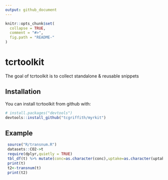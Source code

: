 ```yaml
---
output: github_document
---
```


<!-- README.md is generated from README.Rmd. Please edit that file -->

```r
knitr::opts_chunk$set(
  collapse = TRUE,
  comment = "#>",
  fig.path = "README-"
)
```

# tcrtoolkit

The goal of tcrtoolkit is to collect standalone & reusable snippets


## Installation

You can install tcrtoolkit from github with:

```r
# install.packages("devtools")
devtools::install_github("tcgriffith/myrkit")
```

## Example



```r
 source("R/transnum.R")
 datasets::CO2->t
 require(dplyr,quietly = TRUE)
 tbl_df(t) %>% mutate(conc=as.character(conc),uptake=as.character(uptake))->t
 print(t)
 t2<-transnum(t)
 print(t2)
```
